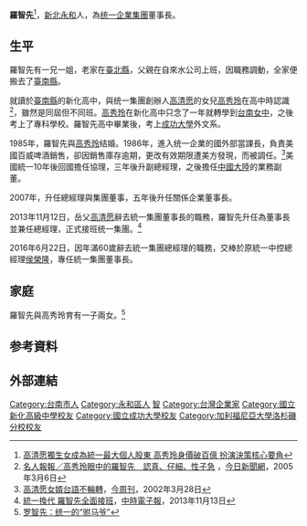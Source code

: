 {{Infobox_Person
| name = 羅智先
| image = https://imgur.com/a/NhClMYv
| occupation = 統一企業 董事長
| period = 
| 籍貫 = 
| birth_name = 
| Sex = 男
| birth_date = {{birth year and age|1956|09|01}}
| birth_place = {{TWN}}[[臺北縣|臺北縣]][[永和鎮|永和鎮]]
| date of death = 
| place of death = 
| nationality = {{ROC}}
| residence = 
| party = 
| religion = 
| spouse = [[高秀玲|高秀玲]]
| educate = [[台灣省立新化高中|台灣省立新化高中]]<br/>[[國立成功大學|國立成功大學]]外文系學士<br/>企管碩士
| past = 台灣廣告公司（現 台灣電通）<br>DeBeers鑽石公司駐台業務代表<br>統一[[百威啤酒|百威啤酒]]、番茄醬等代理業務<br>統一國外部課長<br>美國统一餅乾公司業務<br>統一美國區業務課長<br>統一低溫產品群協理（1999年）<br>統一副總經理<br>統一執行副總經理<br>統一總經理兼董事<br>統一集團51家企業董事長（2012年）
| work = 
| award = 
}}
'''羅智先'''{{BD|1956年|9月1日||}}<ref>[http://realblog.zkiz.com/greatsoup38/34766 高清愿獨生女成為統一最大個人股東 高秀玲身價破百億 扮演決策核心要角]</ref>，[[新北|新北]][[永和區|永和]]人，為[[统一企業集團|统一企業集團]]董事長。

==生平==
羅智先有一兄一姐，老家在[[新北市|臺北縣]]，父親在自來水公司上班，因職務調動，全家便搬去了[[臺南縣|臺南縣]]。

就讀於[[臺南縣|臺南縣]]的新化高中，與统一集團創辦人[[高清愿|高清愿]]的女兒[[高秀玲|高秀玲]]在高中時認識<ref>[http://legacy.nownews.com/2005/03/06/320-1760893.htm 名人報報／高秀玲眼中的羅智先　認真、仔細、性子急] {{webarchive|url=https://web.archive.org/web/20131211205928/http://legacy.nownews.com/2005/03/06/320-1760893.htm |date=2013-12-11 }}，[[今日新聞網|今日新聞網]]，2005年3月6日</ref>，雖然是同屆但不同班。[[高秀玲|高秀玲]]在新化高中只念了一年就轉學到[[台南女中|台南女中]]，之後考上了專科學校。羅智先高中畢業後，考上[[成功大學|成功大學]]外文系。

1985年，羅智先與[[高秀玲|高秀玲]]结婚。1986年，進入统一企業的國外部當課長，負責美國百威啤酒銷售，卻因銷售庫存逾期，更改有效期限遭美方發現，而被調任。<ref>[https://www.businesstoday.com.tw/article/category/154685/post/200203280030/%E9%AB%98%E6%B8%85%E6%84%BF%E5%A5%B3%E5%A9%BF%E5%8F%B0%E8%AA%9E%E4%B8%8D%E8%BC%AA%E8%BD%89%20P.106 高清愿女婿台語不輪轉]，[[今周刊|今周刊]]，2002年3月28日</ref>美國統一10年後回國擔任協理，三年後升副總經理，之後擔任[[中國大陸|中國大陸]]的業務副董。

2007年，升任總經理與集團董事，五年後升任關係企業董事長。

2013年11月12日，岳父[[高清愿|高清愿]]辭去統一集團董事長的職務，羅智先升任為董事長並兼任總經理，正式接班统一集團。<ref>[http://tw.news.yahoo.com/%E7%B5%B1-%E6%8F%9B%E4%BB%A3-%E7%BE%85%E6%99%BA%E5%85%88%E5%85%A8%E9%9D%A2%E6%8E%A5%E7%8F%AD-213000723--finance.html 統一換代 羅智先全面接班]，[[中時電子報|中時電子報]]，2013年11月13日</ref>

2016年6月22日，因年滿60歲辭去統一集團總經理的職務，交棒於原統一中控總經理[[侯榮隆|侯榮隆]]，專任統一集團董事長。

==家庭==
羅智先與高秀玲育有一子兩女。<ref>[http://www.huaxia.com/tslj/rdrw/2013/06/3392385.html 罗智先：统一的“驸马爷”]</ref>

==参考資料==
{{Reflist}}

==外部連結==

{{統一企業}}
{{DEFAULTSORT:Luo羅}}

[[Category:台南市人|Category:台南市人]]
[[Category:永和區人|Category:永和區人]]
[[Category:羅姓|智]]
[[Category:台灣企業家|Category:台灣企業家]]
[[Category:國立新化高級中學校友|Category:國立新化高級中學校友]]
[[Category:國立成功大學校友|Category:國立成功大學校友]]
[[Category:加利福尼亞大學洛杉磯分校校友|Category:加利福尼亞大學洛杉磯分校校友]]
